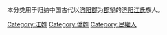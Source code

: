 {{Catnav|頁面分類|历史|歷史學|系譜學|漢族姓氏|江姓}}
{{Catnav|頁面分類|人文學科|歷史學|系譜學|漢族姓氏|江姓}}
{{Catnav|頁面分類|人类学|文化人类学|家世與傳承|系譜學|漢族姓氏|江姓}}

本分类用于归纳中国古代以[[济阳郡|济阳郡]]为[[郡望|郡望]]的[[济阳江氏|济阳江氏]]族人。

[[Category:江姓|Category:江姓]]
[[Category:僑姓|Category:僑姓]]
[[Category:民權人|Category:民權人]]
